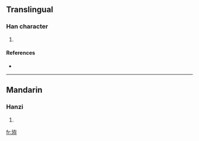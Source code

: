 ==Translingual==

===Han character===
{{Han char|rn=96|rad=玉|as=06|sn=10|four=1414<sub>7</sub>|canj=一土大中木 (MGKLD), X一土大中 (XMGKL)}}

# {{defn|Han|sort=玉06}}

====References====
* {{Han ref|kx=0730.130|dkj=20939|hdz=21110.070|uh=73D4|ud=29652|bh=D2B6|bd=53942}}

----

==Mandarin==

===Hanzi===
{{cmn-hanzi|pin=[[jiàn]] ([[jian4]])|wg=chien<sup>4</sup>}}

# {{defn|Mandarin}}

[[fr:珔]]